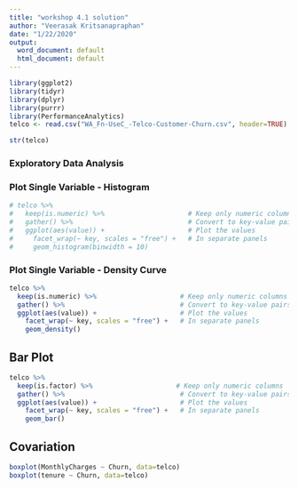 ```yaml
---
title: "workshop 4.1 solution"
author: "Veerasak Kritsanapraphan"
date: "1/22/2020"
output:
  word_document: default
  html_document: default
---
```


```r
library(ggplot2)
library(tidyr)
library(dplyr)
library(purrr)
library(PerformanceAnalytics)
telco <- read.csv("WA_Fn-UseC_-Telco-Customer-Churn.csv", header=TRUE)
```


```r
str(telco)
```

### Exploratory Data Analysis

### Plot Single Variable - Histogram
```r
# telco %>%
#   keep(is.numeric) %>%                     # Keep only numeric columns
#   gather() %>%                             # Convert to key-value pairs
#   ggplot(aes(value)) +                     # Plot the values
#     facet_wrap(~ key, scales = "free") +   # In separate panels
#     geom_histogram(binwidth = 10) 
```

### Plot Single Variable - Density Curve
```r
telco %>%
  keep(is.numeric) %>%                     # Keep only numeric columns
  gather() %>%                             # Convert to key-value pairs
  ggplot(aes(value)) +                     # Plot the values
    facet_wrap(~ key, scales = "free") +   # In separate panels
    geom_density()
```
## Bar Plot
```r
telco %>%
  keep(is.factor) %>%                     # Keep only numeric columns
  gather() %>%                             # Convert to key-value pairs
  ggplot(aes(value)) +                     # Plot the values
    facet_wrap(~ key, scales = "free") +   # In separate panels
    geom_bar()
```

## Covariation
```r
boxplot(MonthlyCharges ~ Churn, data=telco)
boxplot(tenure ~ Churn, data=telco)
```

